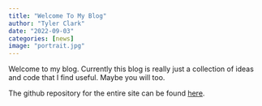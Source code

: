 ```yaml
---
title: "Welcome To My Blog"
author: "Tyler Clark"
date: "2022-09-03"
categories: [news]
image: "portrait.jpg"
---
```


Welcome to my blog. Currently this blog is really just a collection of 
  ideas and code that I find useful. Maybe you will too.

The github repository for the entire site can be found 
  <a href="https://github.com/tclark89/quarto-blog">here</a>.